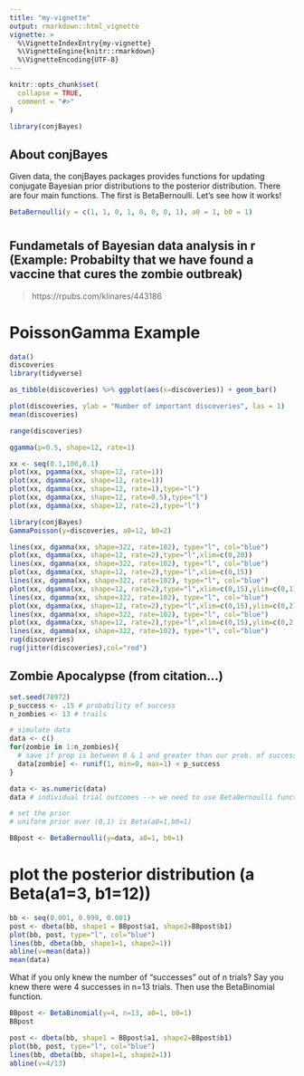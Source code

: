 ```yaml
---
title: "my-vignette"
output: rmarkdown::html_vignette
vignette: >
  %\VignetteIndexEntry{my-vignette}
  %\VignetteEngine{knitr::rmarkdown}
  %\VignetteEncoding{UTF-8}
---
```


```r
knitr::opts_chunk$set(
  collapse = TRUE,
  comment = "#>"
)
```

```r
library(conjBayes)
```

## About conjBayes

Given data, the conjBayes packages provides functions for updating conjugate Bayesian prior distributions to the posterior distribution. There are four main functions. The first is BetaBernoulli. Let's see how it works!

```r
BetaBernoulli(y = c(1, 1, 0, 1, 0, 0, 0, 1), a0 = 1, b0 = 1)
```

# 


## Fundametals of Bayesian data analysis in r (Example: Probabilty that we have found a vaccine that cures the zombie outbreak)

> https://rpubs.com/klinares/443186 


# PoissonGamma Example

```r
data()
discoveries
library(tidyverse)

as_tibble(discoveries) %>% ggplot(aes(x=discoveries)) + geom_bar()

plot(discoveries, ylab = "Number of important discoveries", las = 1)
mean(discoveries)

range(discoveries)

qgamma(p=0.5, shape=12, rate=1)

xx <- seq(0.1,100,0.1)
plot(xx, pgamma(xx, shape=12, rate=1))
plot(xx, dgamma(xx, shape=12, rate=1))
plot(xx, dgamma(xx, shape=12, rate=1),type="l")
plot(xx, dgamma(xx, shape=12, rate=0.5),type="l")
plot(xx, dgamma(xx, shape=12, rate=2),type="l")

library(conjBayes)
GammaPoisson(y=discoveries, a0=12, b0=2)

lines(xx, dgamma(xx, shape=322, rate=102), type="l", col="blue")
plot(xx, dgamma(xx, shape=12, rate=2),type="l",xlim=c(0,20))
lines(xx, dgamma(xx, shape=322, rate=102), type="l", col="blue")
plot(xx, dgamma(xx, shape=12, rate=2),type="l",xlim=c(0,15))
lines(xx, dgamma(xx, shape=322, rate=102), type="l", col="blue")
plot(xx, dgamma(xx, shape=12, rate=2),type="l",xlim=c(0,15),ylim=c(0,1))
lines(xx, dgamma(xx, shape=322, rate=102), type="l", col="blue")
plot(xx, dgamma(xx, shape=12, rate=2),type="l",xlim=c(0,15),ylim=c(0,2))
lines(xx, dgamma(xx, shape=322, rate=102), type="l", col="blue")
plot(xx, dgamma(xx, shape=12, rate=2),type="l",xlim=c(0,15),ylim=c(0,2.5))
lines(xx, dgamma(xx, shape=322, rate=102), type="l", col="blue")
rug(discoveries)
rug(jitter(discoveries),col="red")

```



## Zombie Apocalypse (from citation...)

```r
set.seed(78972)
p_success <- .15 # probability of success
n_zombies <- 13 # trails

# simulate data
data <- c()
for(zombie in 1:n_zombies){
  # save if prop is between 0 & 1 and greater than our prob. of success
  data[zombie] <- runif(1, min=0, max=1) < p_success 
}

data <- as.numeric(data)
data # individual trial outcomes --> we need to use BetaBernoulli function
```


```r
# set the prior
# uniform prior over (0,1) is Beta(a0=1,b0=1)

BBpost <- BetaBernoulli(y=data, a0=1, b0=1)
```

# plot the posterior distribution (a Beta(a1=3, b1=12))

```r

bb <- seq(0.001, 0.999, 0.001)
post <- dbeta(bb, shape1 = BBpost$a1, shape2=BBpost$b1)
plot(bb, post, type="l", col="blue")
lines(bb, dbeta(bb, shape1=1, shape2=1))
abline(v=mean(data))
mean(data)
```

What if you only knew the number of "successes" out of n trials? Say you knew there were 4 successes in n=13 trials. Then use the BetaBinomial function.

```r

BBpost <- BetaBinomial(y=4, n=13, a0=1, b0=1)
BBpost

post <- dbeta(bb, shape1 = BBpost$a1, shape2=BBpost$b1)
plot(bb, post, type="l", col="blue")
lines(bb, dbeta(bb, shape1=1, shape2=1))
abline(v=4/13)

```


